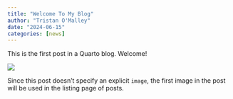 ```yaml
---
title: "Welcome To My Blog"
author: "Tristan O'Malley"
date: "2024-06-15"
categories: [news]
---
```


This is the first post in a Quarto blog. Welcome!

![](thumbnail.jpg)

Since this post doesn't specify an explicit `image`, the first image in the post will be used in the listing page of posts.
